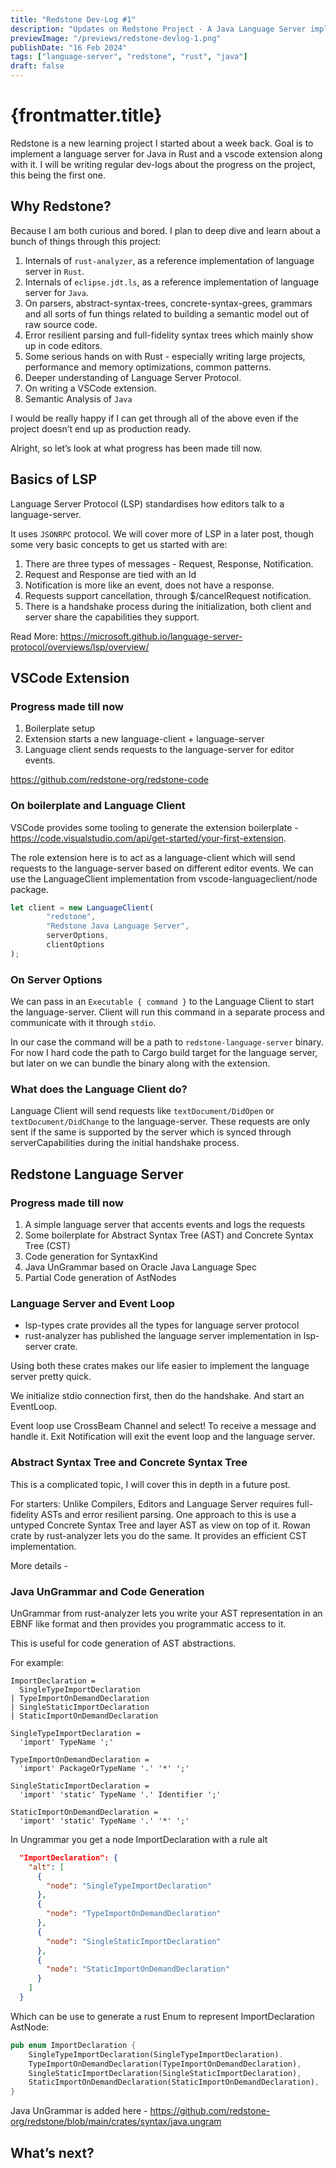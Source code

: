 ```yaml
---
title: "Redstone Dev-Log #1"
description: "Updates on Redstone Project - A Java Language Server implemented in Rust. Covers initial project setup, code generation and ungrammar."
previewImage: "/previews/redstone-devlog-1.png"
publishDate: "16 Feb 2024"
tags: ["language-server", "redstone", "rust", "java"]
draft: false
---
```


# {frontmatter.title}

Redstone is a new learning project I started about a week back. Goal is to implement a language server for Java in Rust and a vscode extension along with it. I will be writing regular dev-logs about the progress on the project, this being the first one.

## Why Redstone?

Because I am both curious and bored. I plan to deep dive and learn about a bunch of things through this project:
1. Internals of `rust-analyzer`, as a reference implementation of language server in `Rust`.
2. Internals of `eclipse.jdt.ls`, as a reference implementation of language server for `Java`.
3. On parsers, abstract-syntax-trees, concrete-syntax-grees, grammars and all sorts of fun things related to building a semantic model out of raw source code.
4. Error resilient parsing and full-fidelity syntax trees which mainly show up in code editors.
5. Some serious hands on with Rust - especially writing large projects, performance and memory optimizations, common patterns.
6. Deeper understanding of Language Server Protocol.
7. On writing a VSCode extension.
8. Semantic Analysis of `Java`

I would be really happy if I can get through all of the above even if the project doesn’t end up as production ready.


Alright, so let’s look at what progress has been made till now.

## Basics of LSP


Language Server Protocol (LSP) standardises how editors talk to a language-server.

It uses `JSONRPC` protocol. We will cover more of LSP in a later post, though some very basic concepts to get us started with are:

1. There are three types of messages - Request, Response, Notification.
2. Request and Response are tied with an Id
3. Notification is more like an event, does not have a response.
4. Requests support cancellation, through $/cancelRequest notification.
5. There is a handshake process during the initialization, both client and server share the capabilities they support.

Read More:
https://microsoft.github.io/language-server-protocol/overviews/lsp/overview/


## VSCode Extension

### Progress made till now
1. Boilerplate setup
2. Extension starts a new language-client + language-server
3. Language client sends requests to the language-server for editor events.

https://github.com/redstone-org/redstone-code

### On boilerplate and Language Client

VSCode provides some tooling to generate the extension boilerplate - https://code.visualstudio.com/api/get-started/your-first-extension.

The role extension here is to act as a language-client which will send requests to the language-server based on different editor events. We can use the LanguageClient implementation from vscode-languageclient/node package.

```ts
let client = new LanguageClient(
		"redstone",
		"Redstone Java Language Server",
		serverOptions,
		clientOptions
);
```

### On Server Options

We can pass in an `Executable { command }` to the Language Client to start the language-server. Client will run this command in a separate process and communicate with it through `stdio`.

In our case the command will be a path to `redstone-language-server` binary.  For now I hard code the path to Cargo build target for the language server, but later on we can bundle the binary along with the extension.

### What does the Language Client do?

Language Client will send requests like `textDocument/DidOpen` or `textDocument/DidChange` to the language-server. These requests are only sent if the same is supported by the server which is synced through serverCapabilities during the initial handshake process.

## Redstone Language Server

### Progress made till now
1. A simple language server that accents events and logs the requests
2. Some boilerplate for Abstract Syntax Tree (AST) and Concrete Syntax Tree (CST)
3. Code generation for SyntaxKind
4. Java UnGrammar based on Oracle Java Language Spec
5. Partial Code generation of AstNodes


### Language Server and Event Loop

- lsp-types crate provides all the types for language server protocol
- rust-analyzer has published the language server implementation in lsp-server crate.

Using both these crates makes our life easier to implement the language server pretty quick.

We initialize stdio connection first, then do the handshake. And start an EventLoop.

Event loop use CrossBeam Channel and select! To receive a message and handle it. Exit Notification will exit the event loop and the language server.

### Abstract Syntax Tree and Concrete Syntax Tree

This is a complicated topic, I will cover this in depth in a future post.

For starters:
Unlike Compilers, Editors and Language Server requires full-fidelity ASTs and error resilient parsing.
One approach to this is use a untyped Concrete Syntax Tree and layer AST as view on top of it.
Rowan crate by rust-analyzer lets you do the same. It provides an efficient CST implementation.

More details - 

### Java UnGrammar and Code Generation

UnGrammar from rust-analyzer lets you write your AST representation in an EBNF like format and then provides you programmatic access to it.

This is useful for code generation of AST abstractions.

For example:


```
ImportDeclaration =
  SingleTypeImportDeclaration
| TypeImportOnDemandDeclaration
| SingleStaticImportDeclaration
| StaticImportOnDemandDeclaration

SingleTypeImportDeclaration =
  'import' TypeName ';'

TypeImportOnDemandDeclaration =
  'import' PackageOrTypeName '.' '*' ';'

SingleStaticImportDeclaration =
  'import' 'static' TypeName '.' Identifier ';'

StaticImportOnDemandDeclaration =
  'import' 'static' TypeName '.' '*' ';'
```



In Ungrammar you get a node ImportDeclaration with a rule alt

```json
  "ImportDeclaration": {
    "alt": [
      {
        "node": "SingleTypeImportDeclaration"
      },
      {
        "node": "TypeImportOnDemandDeclaration"
      },
      {
        "node": "SingleStaticImportDeclaration"
      },
      {
        "node": "StaticImportOnDemandDeclaration"
      }
    ]
  }
```

Which can be use to generate a rust Enum to represent ImportDeclaration AstNode:

```rs
pub enum ImportDeclaration {
	SingleTypeImportDeclaration(SingleTypeImportDeclaration).
	TypeImportOnDemandDeclaration(TypeImportOnDemandDeclaration),
	SingleStaticImportDeclaration(SingleStaticImportDeclaration),
	StaticImportOnDemandDeclaration(StaticImportOnDemandDeclaration),
}
```


Java UnGrammar is added here - https://github.com/redstone-org/redstone/blob/main/crates/syntax/java.ungram

## What’s next?
